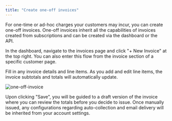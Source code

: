 ```yaml
---
title: "Create one-off invoices"
---
```


For one-time or ad-hoc charges your customers may incur, you can create one-off invoices. One-off invoices inherit all the capabilities of invoices created from subscriptions and can be created via the dashboard or the API.

In the dashboard, navigate to the invoices page and click "+ New Invoice" at the top right. You can also enter this flow from the invoice section of a specific customer page.

Fill in any invoice details and line items. As you add and edit line items, the invoice subtotals and totals will automatically update.

![one-off-invoice](/images/guides/invoicing/one-off-invoice-c1e10ec68b7586dbdeb455937d98a4f1.png)

Upon clicking "Save", you will be guided to a draft version of the invoice where you can review the totals before you decide to issue. Once manually issued, any configurations regarding auto-collection and email delivery will be inherited from your account settings.